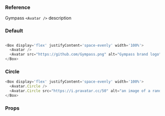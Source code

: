 ### Reference

Gympass `<Avatar />` description

### Default

```javascript

<Box display='flex' justifyContent='space-evenly' width='100%'>
  <Avatar />
  <Avatar src="https://github.com/Gympass.png" alt="Gympass brand logo" />
</Box>
```

### Circle

```javascript
<Box display='flex' justifyContent='space-evenly' width='100%'>
  <Avatar.Circle />
  <Avatar.Circle src="https://i.pravatar.cc/50" alt="an image of a random user" />
</Box>
```

### Props

<PropsTable component="Avatar" platform="web" />